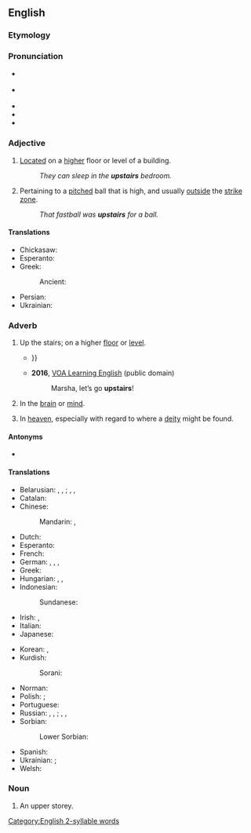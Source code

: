 ==English==

===Etymology===
{{affix|en|up-|stair|-s}}

===Pronunciation===
* {{a|GA}} {{IPA|en|/ˌʌpˈstɛɹz/|/ˈʌpˌstɛɹz/}}
* {{a|RP}} {{IPA|en|/ˌʌpˈstɛəz/|/ˈʌpˌstɛəz/}}
* {{hyph|en|up|stairs}}
* {{audio|en|en-us-upstairs.ogg|Audio (US)}}
* {{rhymes|en|ɛə(ɹ)z}}

===Adjective===
{{en-adj|further}}

# [[located|Located]] on a [[higher]] floor or level of a building.
#: ''They can sleep in the '''upstairs''' bedroom.''
# {{lb|en|baseball|informal}} Pertaining to a [[pitched]] ball that is high, and usually [[outside]] the [[strike zone]].
#: ''That fastball was '''upstairs''' for a ball.''

====Translations====
{{trans-top|located on a higher floor of a building}}
* Chickasaw: {{t|cic|aba'}}
* Esperanto: {{t|eo|superŝtupara}}
* Greek:
*: Ancient: {{t|grc|ὑπερῷος}}
{{trans-mid}}
* Persian: {{t|fa|طبقە بالا|tr=tabaqe-ye bālā}}
* Ukrainian: {{t|uk|ве́рхній по́верх}}
{{trans-bottom}}

===Adverb===
{{en-adv|further}}

# Up the stairs; on a higher [[floor]] or [[level]].
#: {{ux|en|I’ll take my shoes and put them away the next time I go '''upstairs'''.}}
#: {{ux|en|I hate the people who live '''upstairs''', and I especially hate their piano.}}
#* {{RQ:Hardy Tess|volume=I|chapter=IV|phase=1|pages=40–41|pageref=40|passage=In a large bedroom '''upstairs''', the window of which was thickly curtained with a great woollen shawl lately discarded by the landlady, Mrs. Rolliver, were gathered on this evening nearly a dozen persons, all seeking vinous bliss; {{...}}}}
#* '''2016''', [https://web.archive.org/web/20170930001420/https://learningenglish.voanews.com/a/lets-learn-english-lesson-5-where-are-you/3168971.html VOA Learning English] (public domain)
#*: Marsha, let’s go '''upstairs'''!
#*:: {{audio|en|Marsha, let’s go upstairs!.ogg|Audio (US)}}
# {{lb|en|informal}} In the [[brain]] or [[mind]].
#: {{ux|en|After Joe did a hula dance on the kitchen table, his friends wondered if he didn’t have a lot going on '''upstairs'''.}}
# {{lb|en|informal}} In [[heaven]], especially with regard to where a [[deity]] might be found.

====Antonyms====
* {{l|en|downstairs}}

====Translations====
{{trans-top|up the stairs; on a higher floor or level}}
* Belarusian: {{qualifier|direction}} {{t|be|наве́рх|sc=Cyrl}}, {{t|be|уве́рх|sc=Cyrl}}, {{t|be|ўверх|sc=Cyrl}}; {{qualifier|location}} {{l|be|наве́рсе|sc=Cyrl}}, {{t|be|уве́рсе|sc=Cyrl}}, {{t|be|ўве́рсе|sc=Cyrl}}
* Catalan: {{t+|ca|dalt}}
* Chinese:
*: Mandarin: {{t+|cmn|樓上|sc=Hani}}, {{t+|cmn|楼上|tr=lóushàng|sc=Hani}}
* Dutch: {{t+|nl|boven}}
* Esperanto: {{t|eo|superŝtupare}}
* French: {{t+|fr|en haut}}
* German: {{t+|de|treppauf}}, {{t+|de|oben}}, {{t|de|nach oben}} {{qualifier|where to}}, {{t+|de|herauf}}
* Greek: {{t+|el|πάνω}}
* Hungarian: {{t+|hu|odafönt}}, {{t+|hu|odafent}}, {{t+|hu|odafenn}}
* Indonesian: {{t|id|lantai atas}}
*: Sundanese: {{t|su|tonggoh}}
* Irish: {{t|ga|suas an staighre}} {{qualifier|direction}}, {{t|ga|thuas an staighre}} {{qualifier|location}}
* Italian: {{t|it|di sopra}}
* Japanese: {{t|ja|階上|tr=かいじょう, kaijō|sc=Jpan}}
{{trans-mid}}
* Korean: {{t+|ko|위층|alt=위층에}}, {{t+|ko|위층|alt=위층으로}} {{qualifier|where to}}
* Kurdish:
*: Sorani: {{t+|ku|سەرەوە}}
* Norman: {{t|nrf|à haut}}
* Polish: {{t|pl|na górze}} {{qualifier|where}}; {{t|pl|na górę}} {{qualifier|where to}}
* Portuguese: {{t+|pt|em cima}}
* Russian: {{t+|ru|наверху́}} {{qualifier|where}}, {{t+|ru|вверху́}} {{qualifier|where}}, {{t|ru|на ве́рхнем этаже́}} {{qualifier|where}}; {{t+|ru|наве́рх}} {{qualifier|where to}}, {{t+|ru|вверх}} {{qualifier|where to}}, {{t|ru|на ве́рхний эта́ж}} {{qualifier|where to}}
* Sorbian:
*: Lower Sorbian: {{t|dsb|górjejce}}
* Spanish: {{t+|es|arriba}}
* Ukrainian: {{qualifier|location}} {{t+|uk|вгорі́|sc=Cyrl}}; {{qualifier|direction}} {{t+|uk|вго́ру|sc=Cyrl}}
* Welsh: {{t|cy|lan llofft}} {{qualifier|South}}
{{trans-bottom}}

===Noun===
{{en-noun|upstairs}}

# An upper storey.

[[Category:English 2-syllable words]]